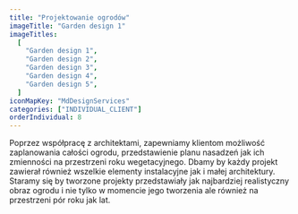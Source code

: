 ```yaml
---
title: "Projektowanie ogrodów"
imageTitle: "Garden design 1"
imageTitles:
  [
    "Garden design 1",
    "Garden design 2",
    "Garden design 3",
    "Garden design 4",
    "Garden design 5",
  ]
iconMapKey: "MdDesignServices"
categories: ["INDIVIDUAL_CLIENT"]
orderIndividual: 8
---
```


Poprzez współpracę z&nbsp;architektami, zapewniamy klientom możliwość zaplanowania całości ogrodu, przedstawienie planu nasadzeń jak ich zmienności na przestrzeni roku wegetacyjnego. Dbamy by każdy projekt zawierał również wszelkie elementy instalacyjne jak i&nbsp;małej architektury. Staramy się by tworzone projekty przedstawiały jak najbardziej realistyczny obraz ogrodu i&nbsp;nie tylko w&nbsp;momencie jego tworzenia ale również na przestrzeni pór roku jak lat.

